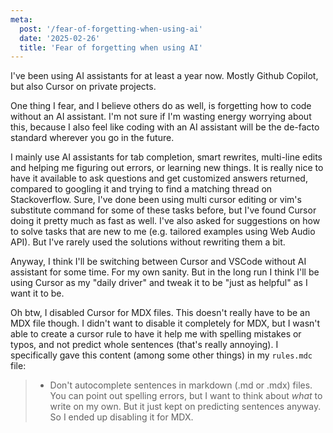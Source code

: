 ```yaml
---
meta:
  post: '/fear-of-forgetting-when-using-ai'
  date: '2025-02-26'
  title: 'Fear of forgetting when using AI'
---
```


I've been using AI assistants for at least a year now. Mostly Github Copilot, but also Cursor on private projects.

One thing I fear, and I believe others do as well, is forgetting how to code without an AI assistant.
I'm not sure if I'm wasting energy worrying about this, because I also feel like coding with an AI assistant will be the de-facto standard wherever you go in the future.

I mainly use AI assistants for tab completion, smart rewrites, multi-line edits and helping me figuring out errors, or learning new things. 
It is really nice to have it available to ask questions and get customized answers returned, compared to googling it and trying to find a matching thread on Stackoverflow. 
Sure, I've done been using multi cursor editing or vim's substitute command for some of these tasks before, but I've found Cursor doing it pretty much as fast as well.
I've also asked for suggestions on how to solve tasks that are new to me (e.g. tailored examples using Web Audio API). But I've rarely used the solutions without rewriting them a bit.

Anyway, I think I'll be switching between Cursor and VSCode without AI assistant for some time. For my own sanity.
But in the long run I think I'll be using Cursor as my "daily driver" and tweak it to be "just as helpful" as I want it to be.

Oh btw, I disabled Cursor for MDX files. This doesn't really have to be an MDX file though.
I didn't want to disable it completely for MDX, but I wasn't able to create a cursor rule to have it help me with spelling mistakes or typos, and not predict whole sentences (that's really annoying).
I specifically gave this content (among some other things) in my `rules.mdc` file:
> - Don't autocomplete sentences in markdown (.md or .mdx) files. You can point out spelling errors, but I want to think about _what_ to write on my own.
But it just kept on predicting sentences anyway. So I ended up disabling it for MDX.
